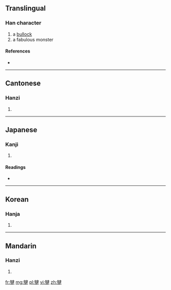 ==Translingual==

===Han character===
{{Han char|rn=93|rad=牛|as=09|sn=13|four=2554<sub>4</sub>|canj=竹手弓大手 (HQNKQ)}}

# a [[bullock]]
# a fabulous monster

====References====
* {{Han ref|kx=0702.190|dkj=20078|dj=1115.240|hdz=31814.130|uh=728D|ud=29325|bh=DEA5|bd=56997}}

----

==Cantonese==

===Hanzi===
{{yue-hanzi|jyut=|y=gin1}}

# {{defn|Cantonese|sort=牛09}}

----

==Japanese==

===Kanji===
{{ja-kanji|grade=|rs=牛09}}

# {{defn|Japanese|sort=牛09}}

====Readings====
* {{ja-readings|on=[[けん]] (ken), [[こん]] (kon), [[げん]] (gen)|kun=}}

----

==Korean==

===Hanja===
{{ko-hanja|hangeul=건|eumhun=|rv=geon|mr=kŏn|y=ken}}

# {{defn|Korean|sort=牛09}}

----

==Mandarin==

===Hanzi===
{{cmn-hanzi|pin=[[jiān]] ([[jian1]])|wg=chien<sup>1</sup>}}

# {{defn|Mandarin|sort=牛09}}

[[fr:犍]]
[[mg:犍]]
[[pl:犍]]
[[vi:犍]]
[[zh:犍]]